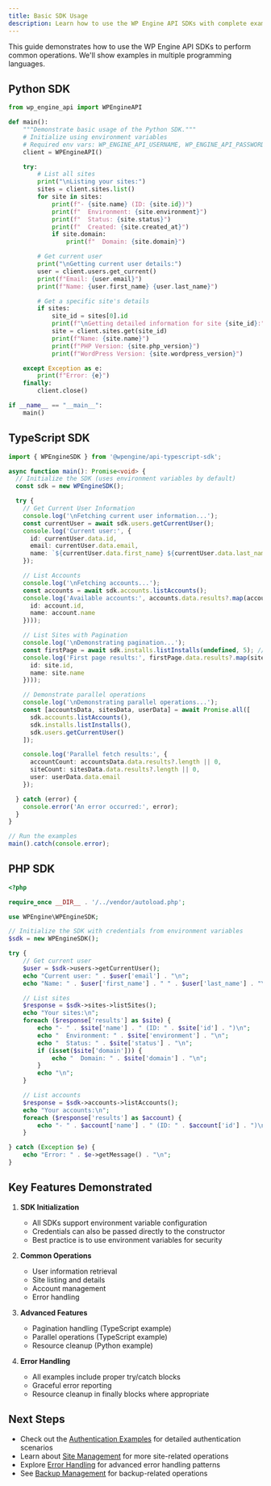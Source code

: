 ```yaml
---
title: Basic SDK Usage
description: Learn how to use the WP Engine API SDKs with complete examples in Python, TypeScript, and PHP
---
```


This guide demonstrates how to use the WP Engine API SDKs to perform common operations. We'll show examples in multiple programming languages.

## Python SDK

```python
from wp_engine_api import WPEngineAPI

def main():
    """Demonstrate basic usage of the Python SDK."""
    # Initialize using environment variables
    # Required env vars: WP_ENGINE_API_USERNAME, WP_ENGINE_API_PASSWORD
    client = WPEngineAPI()

    try:
        # List all sites
        print("\nListing your sites:")
        sites = client.sites.list()
        for site in sites:
            print(f"- {site.name} (ID: {site.id})")
            print(f"  Environment: {site.environment}")
            print(f"  Status: {site.status}")
            print(f"  Created: {site.created_at}")
            if site.domain:
                print(f"  Domain: {site.domain}")

        # Get current user
        print("\nGetting current user details:")
        user = client.users.get_current()
        print(f"Email: {user.email}")
        print(f"Name: {user.first_name} {user.last_name}")

        # Get a specific site's details
        if sites:
            site_id = sites[0].id
            print(f"\nGetting detailed information for site {site_id}:")
            site = client.sites.get(site_id)
            print(f"Name: {site.name}")
            print(f"PHP Version: {site.php_version}")
            print(f"WordPress Version: {site.wordpress_version}")

    except Exception as e:
        print(f"Error: {e}")
    finally:
        client.close()

if __name__ == "__main__":
    main()
```

## TypeScript SDK

```typescript
import { WPEngineSDK } from '@wpengine/api-typescript-sdk';

async function main(): Promise<void> {
  // Initialize the SDK (uses environment variables by default)
  const sdk = new WPEngineSDK();

  try {
    // Get Current User Information
    console.log('\nFetching current user information...');
    const currentUser = await sdk.users.getCurrentUser();
    console.log('Current user:', {
      id: currentUser.data.id,
      email: currentUser.data.email,
      name: `${currentUser.data.first_name} ${currentUser.data.last_name}`
    });

    // List Accounts
    console.log('\nFetching accounts...');
    const accounts = await sdk.accounts.listAccounts();
    console.log('Available accounts:', accounts.data.results?.map(account => ({
      id: account.id,
      name: account.name
    })));

    // List Sites with Pagination
    console.log('\nDemonstrating pagination...');
    const firstPage = await sdk.installs.listInstalls(undefined, 5); // Get first 5 items
    console.log('First page results:', firstPage.data.results?.map(site => ({
      id: site.id,
      name: site.name
    })));

    // Demonstrate parallel operations
    console.log('\nDemonstrating parallel operations...');
    const [accountsData, sitesData, userData] = await Promise.all([
      sdk.accounts.listAccounts(),
      sdk.installs.listInstalls(),
      sdk.users.getCurrentUser()
    ]);

    console.log('Parallel fetch results:', {
      accountCount: accountsData.data.results?.length || 0,
      siteCount: sitesData.data.results?.length || 0,
      user: userData.data.email
    });

  } catch (error) {
    console.error('An error occurred:', error);
  }
}

// Run the examples
main().catch(console.error);
```

## PHP SDK

```php
<?php

require_once __DIR__ . '/../vendor/autoload.php';

use WPEngine\WPEngineSDK;

// Initialize the SDK with credentials from environment variables
$sdk = new WPEngineSDK();

try {
    // Get current user
    $user = $sdk->users->getCurrentUser();
    echo "Current user: " . $user['email'] . "\n";
    echo "Name: " . $user['first_name'] . " " . $user['last_name'] . "\n\n";

    // List sites
    $response = $sdk->sites->listSites();
    echo "Your sites:\n";
    foreach ($response['results'] as $site) {
        echo "- " . $site['name'] . " (ID: " . $site['id'] . ")\n";
        echo "  Environment: " . $site['environment'] . "\n";
        echo "  Status: " . $site['status'] . "\n";
        if (isset($site['domain'])) {
            echo "  Domain: " . $site['domain'] . "\n";
        }
        echo "\n";
    }

    // List accounts
    $response = $sdk->accounts->listAccounts();
    echo "Your accounts:\n";
    foreach ($response['results'] as $account) {
        echo "- " . $account['name'] . " (ID: " . $account['id'] . ")\n";
    }

} catch (Exception $e) {
    echo "Error: " . $e->getMessage() . "\n";
}
```

## Key Features Demonstrated

1. **SDK Initialization**
   - All SDKs support environment variable configuration
   - Credentials can also be passed directly to the constructor
   - Best practice is to use environment variables for security

2. **Common Operations**
   - User information retrieval
   - Site listing and details
   - Account management
   - Error handling

3. **Advanced Features**
   - Pagination handling (TypeScript example)
   - Parallel operations (TypeScript example)
   - Resource cleanup (Python example)

4. **Error Handling**
   - All examples include proper try/catch blocks
   - Graceful error reporting
   - Resource cleanup in finally blocks where appropriate

## Next Steps

- Check out the [Authentication Examples](/sdk-examples/authentication/) for detailed authentication scenarios
- Learn about [Site Management](/sdk-examples/site-management/) for more site-related operations
- Explore [Error Handling](/sdk-examples/error-handling/) for advanced error handling patterns
- See [Backup Management](/sdk-examples/backup-management/) for backup-related operations
